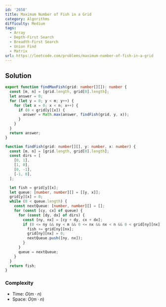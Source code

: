 ```yaml
---
id: '2658'
title: Maximum Number of Fish in a Grid
category: Algorithms
difficulty: Medium
tags:
  - Array
  - Depth-First Search
  - Breadth-First Search
  - Union Find
  - Matrix
url: https://leetcode.com/problems/maximum-number-of-fish-in-a-grid
---
```


## Solution

```typescript filename="solution.ts" copy
export function findMaxFish(grid: number[][]): number {
  const [m, n] = [grid.length, grid[0].length];
  let answer = 0;
  for (let y = 0; y < m; y++) {
    for (let x = 0; x < n; x++) {
      if (0 < grid[y][x]) {
        answer = Math.max(answer, findFish(grid, y, x));
      }
    }
  }
  return answer;
}

function findFish(grid: number[][], y: number, x: number) {
  const [m, n] = [grid.length, grid[0].length];
  const dirs = [
    [0, 1],
    [1, 0],
    [0, -1],
    [-1, 0],
  ];

  let fish = grid[y][x];
  let queue: [number, number][] = [[y, x]];
  grid[y][x] = 0;
  while (0 < queue.length) {
    const nextQueue: [number, number][] = [];
    for (const [cy, cx] of queue) {
      for (const [dy, dx] of dirs) {
        const [ny, nx] = [cy + dy, cx + dx];
        if (0 <= ny && ny < m && 0 <= nx && nx < n && 0 < grid[ny][nx]) {
          fish += grid[ny][nx];
          grid[ny][nx] = 0;
          nextQueue.push([ny, nx]);
        }
      }
      queue = nextQueue;
    }
  }
  return fish;
}
```

### Complexity

- Time: $O(m \cdot n)$
- Space: $O(m \cdot n)$
